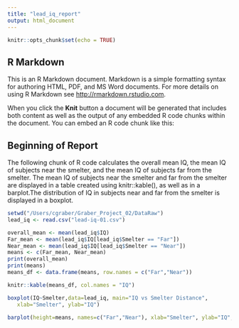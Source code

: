 ```yaml
---
title: "lead_iq_report"
output: html_document
---
```


```r
knitr::opts_chunk$set(echo = TRUE)
```

## R Markdown

This is an R Markdown document. Markdown is a simple formatting syntax for authoring HTML, PDF, and MS Word documents. For more details on using R Markdown see <http://rmarkdown.rstudio.com>.

When you click the **Knit** button a document will be generated that includes both content as well as the output of any embedded R code chunks within the document. You can embed an R code chunk like this:


## Beginning of Report ############################################################################## 

The following chunk of R code calculates the overall mean IQ, the mean IQ of subjects near the smelter, and the mean IQ of subjects far from the smelter. The mean IQ of subjects near the smelter and far from the smelter are displayed in a table created using knitr::kable(), as well as in a barplot.The distribution of IQ in subjects near and far from the smelter is displayed in a boxplot.


```r
setwd("/Users/cgraber/Graber_Project_02/DataRaw")
lead_iq <- read.csv("lead-iq-01.csv")

overall_mean <- mean(lead_iq$IQ)
Far_mean <- mean(lead_iq$IQ[lead_iq$Smelter == "Far"])
Near_mean <- mean(lead_iq$IQ[lead_iq$Smelter == "Near"])
means <- c(Far_mean, Near_mean)
print(overall_mean)
print(means)
means_df <- data.frame(means, row.names = c("Far","Near"))

knitr::kable(means_df, col.names = "IQ")

boxplot(IQ~Smelter,data=lead_iq, main="IQ vs Smelter Distance",
   xlab="Smelter", ylab="IQ") 

barplot(height=means, names=c("Far","Near"), xlab="Smelter", ylab="IQ", main="IQ vs Smelter Distance", ylim=range(pretty(c(0, 110))))

```


